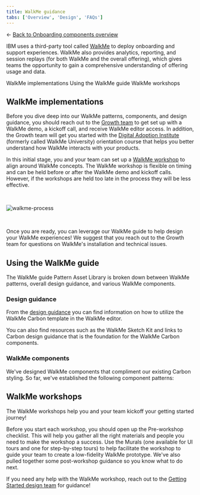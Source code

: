```yaml
---
title: WalkMe guidance
tabs: ['Overview', 'Design', 'FAQs']
---
```


← [Back to Onboarding components overview](/components/onboarding/overview#walkme-usage-guidance)

<PageDescription>

  IBM uses a third-party tool called [WalkMe](https://www.walkme.com/) to deploy onboarding and support experiences. WalkMe also provides analytics, reporting, and session replays (for both WalkMe and the overall offering), which gives teams the opportunity to gain a comprehensive understanding of offering usage and data.

</PageDescription>

<AnchorLinks>
  <AnchorLink>WalkMe implementations</AnchorLink>
  <AnchorLink>Using the WalkMe guide</AnchorLink>
  <AnchorLink>WalkMe workshops</AnchorLink>
</AnchorLinks>


## WalkMe implementations

Before you dive deep into our WalkMe patterns, components, and design guidance, you should reach out to the [Growth team](/walkme-guide/overview/contacts#additional-contacts) to get set up with a WalkMe demo, a kickoff call, and receive WalkMe editor access. In addition, the Growth team will get you started with the [Digital Adoption Institute](https://community.walkme.com/forum/t/walkme-university-is-now-the-digital-adoption-institute/721) (formerly called WalkMe University) orientation course that helps you better understand how WalkMe interacts with your products.

In this initial stage, you and your team can set up a [WalkMe workshop](#walkme-workshops) to align around WalkMe concepts. The WalkMe workshop is flexible on timing and can be held before or after the WalkMe demo and kickoff calls. However, if the workshops are held too late in the process they will be less effective.

<br />

![walkme-process](images/WALKME-PROCESS.png)

<br />

Once you are ready, you can leverage our WalkMe guide to help design your WalkMe experiences! We suggest that you reach out to the Growth team for questions on WalkMe's installation and technical issues.


## Using the WalkMe guide

The WalkMe guide Pattern Asset Library is broken down between WalkMe patterns, overall design guidance, and various WalkMe components.

### Design guidance

From the [design guidance](/walkme-guide/overview/design) you can find information on how to utilize the WalkMe Carbon template in the WalkMe editor.

You can also find resources such as the WalkMe Sketch Kit and links to Carbon design guidance that is the foundation for the WalkMe Carbon components.


### WalkMe components

We've designed WalkMe components that compliment our existing Carbon styling. So far, we've established the following component patterns:

<CardGroup>
  <MiniCard
    title="WalkMe components"
    href="/components/onboarding/overview#walkme-components"
    actionIcon="arrowRight"
  />
</CardGroup>


## WalkMe workshops

The WalkMe workshops help you and your team kickoff your getting started journey!


Before you start each workshop, you should open up the Pre-workshop checklist. This will help you gather all the right materials and people you need to make the workshop a success. Use the Murals (one available for UI tours and one for step-by-step tours) to help facilitate the workshop to guide your team to create a low-fidelity WalkMe prototype. We've also pulled together some post-workshop guidance so you know what to do next.


If you need any help with the WalkMe workshop, reach out to the [Getting Started design team](/walkme-guide/overview/contacts#getting-started-design-team) for guidance!

<br />

<Row className="resource-card-group">
  <Column colMd={4} colLg={4} noGutterSm>
    <ResourceCard
      subTitle="Boxnote"
      title="Pre workshop homework"
      aspectRatio="2:1"
      actionIcon="launch"
      href="https://ibm.box.com/s/34m381edd5exgbba11xseirg26cj14wp"
    >
    </ResourceCard>
  </Column>
  <Column colMd={4} colLg={4} noGutterSm>
    <ResourceCard
      subTitle="Boxnote"
      title="Post workshop: next steps"
      aspectRatio="2:1"
      actionIcon="launch"
      href="https://ibm.box.com/s/pto3mlvxh3gp3lwmzuzmb9u3pln5n0mp"
    >
    </ResourceCard>
  </Column>
  <Column colMd={4} colLg={4} noGutterSm>
    <ResourceCard
      subTitle="Mural"
      title="UI tour workshop"
      aspectRatio="2:1"
      actionIcon="launch"
      href="https://app.mural.co/template/2202211f-9e8a-4b18-8926-d2a2b7680b0e/c72019ec-72e2-45b4-8d28-b90ac455ca36"
    >
    </ResourceCard>
  </Column>
  <Column colMd={4} colLg={4} noGutterSm>
    <ResourceCard
      subTitle="Mural"
      title="Step-by-step workshop"
      aspectRatio="2:1"
      actionIcon="launch"
      href="https://app.mural.co/template/a9f51ec9-4d73-47b2-9b0f-0ed43ae74032/4121da59-969c-46cd-810c-890e53c938f8"
    >
    </ResourceCard>
  </Column>
</Row>
